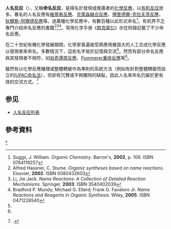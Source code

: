 '''人名反应'''（{{lang-en|name reaction}}），又稱'''命名反应'''，是得名於發現或推廣者的[[化學反應|化學反應]]，以[[有机反应|有机反应]]居多。著名的人名反應有[[維蒂希反應|維蒂希反應]]、[[克萊森縮合反應|克萊森縮合反應]]、[[傅里德爾-克拉夫茨反應|傅里德爾-克拉夫茨反應]]、[[狄爾斯-阿爾德反應|狄爾斯-阿爾德反應]]等。過萬種化學反應中，有數百種以此形式命名<ref>Suggs, J. William. ''Organic Chemistry''. Barron's, '''2002''', p. 109. ISBN 0764119257</ref>。有机界不乏專門介紹命名反應的書籍<ref name=hassner>Alfred Hassner, C. Stume. ''Organic syntheses based on name reactions''. Elsevier, '''2002'''. ISBN 0080432603</ref><ref name=li>Li, Jie Jack. ''Name Reactions: A Collection of Detailed Reaction Mechanisms''. Springer, '''2003'''. ISBN 3540402039</ref><ref>Bradford P. Mundy; Michael G. Ellerd; Frank G. Favaloro Jr. ''Name Reactions and Reagents in Organic Synthesis''. Wiley, '''2005'''. ISBN 0471228540</ref>。常用化学手册《[[默克索引|默克索引]]》亦在附錄記載了不少命名反應。

在二十世紀有機化學發展期間，化學家普遍接受將應用層面大的人工合成化學反應以發現者來命名。多數情況下，這些名字易於記憶與交流<ref name=hassner/>。然而有部分命名反應與其發現者不相符，如[[伯奇還原反應|伯奇還原反應]]、[[Pummerer重排反應|Pummerer重排反應]]等<ref name=li/>。

雖然有以化學反應機理或整體轉變作為準則的系統方法（例如有針對整體轉變而設立的[[IUPAC命名法|IUPAC命名法]]），但卻有冗贅或不夠獨特的缺點，因此人名來命名仍屬於更有效的交流方式。<ref>{{cite journal
| author=J. F. Burnett
| title=Organic Name Reactions
| journal=Science|year=1965|volume=147|issue=3659|pages=726–727
| doi=10.1126/science.147.3659.726
| quote=A contribution to the terminology of organic chemistry, biochemistry, and theoretical organic chemistry. Helmut Krauch and Werner Kunz. Translated from the second revised German edition by John M. Harkin. Wiley, New York, 1964. xxiv + 620 pp. Illus. $16
}}.</ref>

==参见==
*[[化学反应列表|人名反应列表]]

== 參考資料 ==
{{reflist}}

{{化学小作品}}
[[Category:人名反应|*]]